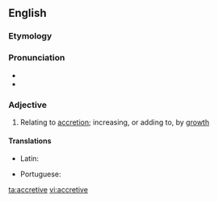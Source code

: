 ==English==

===Etymology===
{{suffix|accrete|ive|lang=en}}

===Pronunciation===
* {{IPA|/ə.ˈkri.tɪv/|lang=en}}
* {{audio|en-us-accretive.ogg|Audio (US)|lang=en}}

===Adjective===
{{en-adj|-}}

# Relating to [[accretion]]; increasing, or adding to, by [[growth]]
#:{{rfquotek|Glanvill}}

====Translations====
{{trans-top|relating to accretion}}
* Latin: {{t|la|accretivus}}
{{trans-mid}}
* Portuguese: {{t|pt|acretivo}}
{{trans-bottom}}

[[ta:accretive]]
[[vi:accretive]]